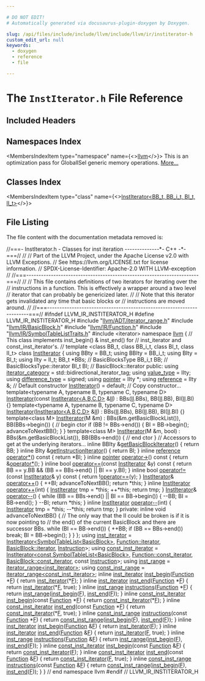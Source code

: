 ```yaml
---

# DO NOT EDIT!
# Automatically generated via docusaurus-plugin-doxygen by Doxygen.

slug: /api/files/include/include/llvm/include/llvm/ir/institerator-h
custom_edit_url: null
keywords:
  - doxygen
  - reference
  - file

---
```





# The `InstIterator.h` File Reference

<DoxygenPage pluginConfig={pluginConfig}>



## Included Headers

<IncludesList>
<IncludesListItem
  filePath="llvm/ADT/iterator_range.h"
  permalink="/docs/api/files/include/include/llvm/include/llvm/adt/iterator-range-h"
  isLocal="true" />
<IncludesListItem
  filePath="llvm/IR/BasicBlock.h"
  permalink="/docs/api/files/include/include/llvm/include/llvm/ir/basicblock-h"
  isLocal="true" />
<IncludesListItem
  filePath="llvm/IR/Function.h"
  permalink="/docs/api/files/include/include/llvm/include/llvm/ir/function-h"
  isLocal="true" />
<IncludesListItem
  filePath="llvm/IR/SymbolTableListTraits.h"
  permalink="/docs/api/files/include/include/llvm/include/llvm/ir/symboltablelisttraits-h"
  isLocal="true" />
<IncludesListItem
  filePath="iterator"
  permalink=""
  isLocal="false" />
</IncludesList>

## Namespaces Index

<MembersIndex>

<MembersIndexItem
  type="namespace"
  name={<><a href="/docs/api/namespaces/llvm">llvm</a></>}>
This is an optimization pass for GlobalISel generic memory operations. <a href="/docs/api/namespaces/llvm/#details">More...</a>
</MembersIndexItem>

</MembersIndex>

## Classes Index

<MembersIndex>

<MembersIndexItem
  type="class"
  name={<><a href="/docs/api/classes/llvm/institerator">InstIterator&lt;BB_t, BB_i_t, BI_t, II_t&gt;</a></>}>
</MembersIndexItem>

</MembersIndex>


## File Listing

The file content with the documentation metadata removed is:

<ProgramListing>

<Link id="l00001" /><CodeLine lineNumber="1"><Highlight kind="comment">//===- InstIterator.h - Classes for inst iteration --------------&#42;- C++ -&#42;-===//</Highlight><Highlight kind="normal"></Highlight></CodeLine>
<Link id="l00002" /><CodeLine lineNumber="2"><Highlight kind="normal"></Highlight><Highlight kind="comment">//</Highlight><Highlight kind="normal"></Highlight></CodeLine>
<Link id="l00003" /><CodeLine lineNumber="3"><Highlight kind="normal"></Highlight><Highlight kind="comment">// Part of the LLVM Project, under the Apache License v2.0 with LLVM Exceptions.</Highlight><Highlight kind="normal"></Highlight></CodeLine>
<Link id="l00004" /><CodeLine lineNumber="4"><Highlight kind="normal"></Highlight><Highlight kind="comment">// See https://llvm.org/LICENSE.txt for license information.</Highlight><Highlight kind="normal"></Highlight></CodeLine>
<Link id="l00005" /><CodeLine lineNumber="5"><Highlight kind="normal"></Highlight><Highlight kind="comment">// SPDX-License-Identifier: Apache-2.0 WITH LLVM-exception</Highlight><Highlight kind="normal"></Highlight></CodeLine>
<Link id="l00006" /><CodeLine lineNumber="6"><Highlight kind="normal"></Highlight><Highlight kind="comment">//</Highlight><Highlight kind="normal"></Highlight></CodeLine>
<Link id="l00007" /><CodeLine lineNumber="7"><Highlight kind="normal"></Highlight><Highlight kind="comment">//===----------------------------------------------------------------------===//</Highlight><Highlight kind="normal"></Highlight></CodeLine>
<Link id="l00008" /><CodeLine lineNumber="8"><Highlight kind="normal"></Highlight><Highlight kind="comment">//</Highlight><Highlight kind="normal"></Highlight></CodeLine>
<Link id="l00009" /><CodeLine lineNumber="9"><Highlight kind="normal"></Highlight><Highlight kind="comment">// This file contains definitions of two iterators for iterating over the</Highlight><Highlight kind="normal"></Highlight></CodeLine>
<Link id="l00010" /><CodeLine lineNumber="10"><Highlight kind="normal"></Highlight><Highlight kind="comment">// instructions in a function.  This is effectively a wrapper around a two level</Highlight><Highlight kind="normal"></Highlight></CodeLine>
<Link id="l00011" /><CodeLine lineNumber="11"><Highlight kind="normal"></Highlight><Highlight kind="comment">// iterator that can probably be genericized later.</Highlight><Highlight kind="normal"></Highlight></CodeLine>
<Link id="l00012" /><CodeLine lineNumber="12"><Highlight kind="normal"></Highlight><Highlight kind="comment">//</Highlight><Highlight kind="normal"></Highlight></CodeLine>
<Link id="l00013" /><CodeLine lineNumber="13"><Highlight kind="normal"></Highlight><Highlight kind="comment">// Note that this iterator gets invalidated any time that basic blocks or</Highlight><Highlight kind="normal"></Highlight></CodeLine>
<Link id="l00014" /><CodeLine lineNumber="14"><Highlight kind="normal"></Highlight><Highlight kind="comment">// instructions are moved around.</Highlight><Highlight kind="normal"></Highlight></CodeLine>
<Link id="l00015" /><CodeLine lineNumber="15"><Highlight kind="normal"></Highlight><Highlight kind="comment">//</Highlight><Highlight kind="normal"></Highlight></CodeLine>
<Link id="l00016" /><CodeLine lineNumber="16"><Highlight kind="normal"></Highlight><Highlight kind="comment">//===----------------------------------------------------------------------===//</Highlight><Highlight kind="normal"></Highlight></CodeLine>
<Link id="l00017" /><CodeLine lineNumber="17"><Highlight kind="normal"></Highlight></CodeLine>
<Link id="l00018" /><CodeLine lineNumber="18"><Highlight kind="normal"></Highlight><Highlight kind="preprocessor">#ifndef LLVM&#95;IR&#95;INSTITERATOR&#95;H</Highlight><Highlight kind="normal"></Highlight></CodeLine>
<Link id="l00019" /><CodeLine lineNumber="19"><Highlight kind="normal"></Highlight><Highlight kind="preprocessor">#define LLVM&#95;IR&#95;INSTITERATOR&#95;H</Highlight><Highlight kind="normal"></Highlight></CodeLine>
<Link id="l00020" /><CodeLine lineNumber="20"><Highlight kind="normal"></Highlight></CodeLine>
<Link id="l00021" /><CodeLine lineNumber="21"><Highlight kind="normal"></Highlight><Highlight kind="preprocessor">#include &quot;<a href="/docs/api/files/include/include/llvm/include/llvm/adt/iterator-range-h">llvm/ADT/iterator&#95;range.h</a>&quot;</Highlight><Highlight kind="normal"></Highlight></CodeLine>
<Link id="l00022" /><CodeLine lineNumber="22"><Highlight kind="normal"></Highlight><Highlight kind="preprocessor">#include &quot;<a href="/docs/api/files/include/include/llvm/include/llvm/ir/basicblock-h">llvm/IR/BasicBlock.h</a>&quot;</Highlight><Highlight kind="normal"></Highlight></CodeLine>
<Link id="l00023" /><CodeLine lineNumber="23"><Highlight kind="normal"></Highlight><Highlight kind="preprocessor">#include &quot;<a href="/docs/api/files/include/include/llvm/include/llvm/ir/function-h">llvm/IR/Function.h</a>&quot;</Highlight><Highlight kind="normal"></Highlight></CodeLine>
<Link id="l00024" /><CodeLine lineNumber="24"><Highlight kind="normal"></Highlight><Highlight kind="preprocessor">#include &quot;<a href="/docs/api/files/include/include/llvm/include/llvm/ir/symboltablelisttraits-h">llvm/IR/SymbolTableListTraits.h</a>&quot;</Highlight><Highlight kind="normal"></Highlight></CodeLine>
<Link id="l00025" /><CodeLine lineNumber="25"><Highlight kind="normal"></Highlight><Highlight kind="preprocessor">#include &lt;iterator&gt;</Highlight><Highlight kind="normal"></Highlight></CodeLine>
<Link id="l00026" /><CodeLine lineNumber="26"><Highlight kind="normal"></Highlight></CodeLine>
<Link id="l00027" /><CodeLine lineNumber="27"><Highlight kind="normal"></Highlight><Highlight kind="keyword">namespace </Highlight><Highlight kind="normal"><a href="/docs/api/namespaces/llvm">llvm</a> &#123;</Highlight></CodeLine>
<Link id="l00028" /><CodeLine lineNumber="28"><Highlight kind="normal"></Highlight></CodeLine>
<Link id="l00029" /><CodeLine lineNumber="29"><Highlight kind="normal"></Highlight><Highlight kind="comment">// This class implements inst&#95;begin() &amp; inst&#95;end() for</Highlight><Highlight kind="normal"></Highlight></CodeLine>
<Link id="l00030" /><CodeLine lineNumber="30"><Highlight kind="normal"></Highlight><Highlight kind="comment">// inst&#95;iterator and const&#95;inst&#95;iterator&#39;s.</Highlight><Highlight kind="normal"></Highlight></CodeLine>
<Link id="l00031" /><CodeLine lineNumber="31"><Highlight kind="normal"></Highlight><Highlight kind="comment">//</Highlight><Highlight kind="normal"></Highlight></CodeLine>
<Link id="l00032" /><CodeLine lineNumber="32" lineLink="/docs/api/classes/llvm/institerator"><Highlight kind="normal"></Highlight><Highlight kind="keyword">template</Highlight><Highlight kind="normal"> &lt;</Highlight><Highlight kind="keyword">class</Highlight><Highlight kind="normal"> BB&#95;t, </Highlight><Highlight kind="keyword">class</Highlight><Highlight kind="normal"> BB&#95;i&#95;t, </Highlight><Highlight kind="keyword">class</Highlight><Highlight kind="normal"> BI&#95;t, </Highlight><Highlight kind="keyword">class</Highlight><Highlight kind="normal"> II&#95;t&gt; </Highlight><Highlight kind="keyword">class </Highlight><Highlight kind="normal"><a href="/docs/api/classes/llvm/institerator/#aed2af28a8c6ca413094f5ae77f9434ec">InstIterator</a> &#123;</Highlight></CodeLine>
<Link id="l00033" /><CodeLine lineNumber="33"><Highlight kind="normal">  </Highlight><Highlight kind="keyword">using </Highlight><Highlight kind="normal">BBty = BB&#95;t;</Highlight></CodeLine>
<Link id="l00034" /><CodeLine lineNumber="34"><Highlight kind="normal">  </Highlight><Highlight kind="keyword">using </Highlight><Highlight kind="normal">BBIty = BB&#95;i&#95;t;</Highlight></CodeLine>
<Link id="l00035" /><CodeLine lineNumber="35"><Highlight kind="normal">  </Highlight><Highlight kind="keyword">using </Highlight><Highlight kind="normal">BIty = BI&#95;t;</Highlight></CodeLine>
<Link id="l00036" /><CodeLine lineNumber="36"><Highlight kind="normal">  </Highlight><Highlight kind="keyword">using </Highlight><Highlight kind="normal">IIty = II&#95;t;</Highlight></CodeLine>
<Link id="l00037" /><CodeLine lineNumber="37"><Highlight kind="normal">  BB&#95;t &#42;BBs; </Highlight><Highlight kind="comment">// BasicBlocksType</Highlight><Highlight kind="normal"></Highlight></CodeLine>
<Link id="l00038" /><CodeLine lineNumber="38"><Highlight kind="normal">  BB&#95;i&#95;t BB; </Highlight><Highlight kind="comment">// BasicBlocksType::iterator</Highlight><Highlight kind="normal"></Highlight></CodeLine>
<Link id="l00039" /><CodeLine lineNumber="39"><Highlight kind="normal">  BI&#95;t BI;   </Highlight><Highlight kind="comment">// BasicBlock::iterator</Highlight><Highlight kind="normal"></Highlight></CodeLine>
<Link id="l00040" /><CodeLine lineNumber="40"><Highlight kind="normal"></Highlight></CodeLine>
<Link id="l00041" /><CodeLine lineNumber="41"><Highlight kind="normal"></Highlight><Highlight kind="keyword">public</Highlight><Highlight kind="normal">:</Highlight></CodeLine>
<Link id="l00042" /><CodeLine lineNumber="42" lineLink="/docs/api/classes/llvm/institerator/#a873e56e4b84c9519b3c34066315f5f09"><Highlight kind="normal">  </Highlight><Highlight kind="keyword">using </Highlight><Highlight kind="normal"><a href="/docs/api/classes/llvm/institerator/#a873e56e4b84c9519b3c34066315f5f09">iterator&#95;category</a> = std::bidirectional&#95;iterator&#95;tag;</Highlight></CodeLine>
<Link id="l00043" /><CodeLine lineNumber="43" lineLink="/docs/api/classes/llvm/institerator/#a9b1d0ccf05e94008cc30965f58a890df"><Highlight kind="normal">  </Highlight><Highlight kind="keyword">using </Highlight><Highlight kind="normal"><a href="/docs/api/classes/llvm/institerator/#a9b1d0ccf05e94008cc30965f58a890df">value&#95;type</a> = IIty;</Highlight></CodeLine>
<Link id="l00044" /><CodeLine lineNumber="44" lineLink="/docs/api/classes/llvm/institerator/#a810829f348523b46a4101bb325f7e0ef"><Highlight kind="normal">  </Highlight><Highlight kind="keyword">using </Highlight><Highlight kind="normal"><a href="/docs/api/classes/llvm/institerator/#a810829f348523b46a4101bb325f7e0ef">difference&#95;type</a> = signed;</Highlight></CodeLine>
<Link id="l00045" /><CodeLine lineNumber="45" lineLink="/docs/api/classes/llvm/institerator/#ac1aaea34f17aa5797b26e92835037dd0"><Highlight kind="normal">  </Highlight><Highlight kind="keyword">using </Highlight><Highlight kind="normal"><a href="/docs/api/classes/llvm/institerator/#ac1aaea34f17aa5797b26e92835037dd0">pointer</a> = IIty &#42;;</Highlight></CodeLine>
<Link id="l00046" /><CodeLine lineNumber="46" lineLink="/docs/api/classes/llvm/institerator/#a83407827f4c3097c7fc27efcab353cc7"><Highlight kind="normal">  </Highlight><Highlight kind="keyword">using </Highlight><Highlight kind="normal"><a href="/docs/api/classes/llvm/institerator/#a83407827f4c3097c7fc27efcab353cc7">reference</a> = IIty &amp;;</Highlight></CodeLine>
<Link id="l00047" /><CodeLine lineNumber="47"><Highlight kind="normal"></Highlight></CodeLine>
<Link id="l00048" /><CodeLine lineNumber="48"><Highlight kind="normal">  </Highlight><Highlight kind="comment">// Default constructor</Highlight><Highlight kind="normal"></Highlight></CodeLine>
<Link id="l00049" /><CodeLine lineNumber="49" lineLink="/docs/api/classes/llvm/institerator/#aed2af28a8c6ca413094f5ae77f9434ec"><Highlight kind="normal">  <a href="/docs/api/classes/llvm/institerator/#aed2af28a8c6ca413094f5ae77f9434ec">InstIterator</a>() = </Highlight><Highlight kind="keywordflow">default</Highlight><Highlight kind="normal">;</Highlight></CodeLine>
<Link id="l00050" /><CodeLine lineNumber="50"><Highlight kind="normal"></Highlight></CodeLine>
<Link id="l00051" /><CodeLine lineNumber="51"><Highlight kind="normal">  </Highlight><Highlight kind="comment">// Copy constructor...</Highlight><Highlight kind="normal"></Highlight></CodeLine>
<Link id="l00052" /><CodeLine lineNumber="52"><Highlight kind="normal">  </Highlight><Highlight kind="keyword">template</Highlight><Highlight kind="normal">&lt;</Highlight><Highlight kind="keyword">typename</Highlight><Highlight kind="normal"> A, </Highlight><Highlight kind="keyword">typename</Highlight><Highlight kind="normal"> B, </Highlight><Highlight kind="keyword">typename</Highlight><Highlight kind="normal"> C, </Highlight><Highlight kind="keyword">typename</Highlight><Highlight kind="normal"> D&gt;</Highlight></CodeLine>
<Link id="l00053" /><CodeLine lineNumber="53" lineLink="/docs/api/classes/llvm/institerator/#a2363a3d84960f305bf78d88203be80ad"><Highlight kind="normal">  <a href="/docs/api/classes/llvm/institerator/#a2363a3d84960f305bf78d88203be80ad">InstIterator</a>(</Highlight><Highlight kind="keyword">const</Highlight><Highlight kind="normal"> <a href="/docs/api/classes/llvm/institerator/#aed2af28a8c6ca413094f5ae77f9434ec">InstIterator&lt;A,B,C,D&gt;</a> &amp;<a href="/docs/api/files/lib/lib/target/lib/target/nvptx/nvvmintrrange-cpp/#ac5804672fc0850438d63caec770647f8">II</a>)</Highlight></CodeLine>
<Link id="l00054" /><CodeLine lineNumber="54"><Highlight kind="normal">    : BBs(<a href="/docs/api/files/lib/lib/target/lib/target/nvptx/nvvmintrrange-cpp/#ac5804672fc0850438d63caec770647f8">II</a>.BBs), BB(<a href="/docs/api/files/lib/lib/target/lib/target/nvptx/nvvmintrrange-cpp/#ac5804672fc0850438d63caec770647f8">II</a>.BB), BI(<a href="/docs/api/files/lib/lib/target/lib/target/nvptx/nvvmintrrange-cpp/#ac5804672fc0850438d63caec770647f8">II</a>.BI) &#123;&#125;</Highlight></CodeLine>
<Link id="l00055" /><CodeLine lineNumber="55"><Highlight kind="normal"></Highlight></CodeLine>
<Link id="l00056" /><CodeLine lineNumber="56"><Highlight kind="normal">  </Highlight><Highlight kind="keyword">template</Highlight><Highlight kind="normal">&lt;</Highlight><Highlight kind="keyword">typename</Highlight><Highlight kind="normal"> A, </Highlight><Highlight kind="keyword">typename</Highlight><Highlight kind="normal"> B, </Highlight><Highlight kind="keyword">typename</Highlight><Highlight kind="normal"> C, </Highlight><Highlight kind="keyword">typename</Highlight><Highlight kind="normal"> D&gt;</Highlight></CodeLine>
<Link id="l00057" /><CodeLine lineNumber="57" lineLink="/docs/api/classes/llvm/institerator/#aabec9bcdbf28fd58fb449bf79184b383"><Highlight kind="normal">  <a href="/docs/api/classes/llvm/institerator/#aabec9bcdbf28fd58fb449bf79184b383">InstIterator</a>(<a href="/docs/api/classes/llvm/institerator/#aed2af28a8c6ca413094f5ae77f9434ec">InstIterator&lt;A,B,C,D&gt;</a> &amp;<a href="/docs/api/files/lib/lib/target/lib/target/nvptx/nvvmintrrange-cpp/#ac5804672fc0850438d63caec770647f8">II</a>)</Highlight></CodeLine>
<Link id="l00058" /><CodeLine lineNumber="58"><Highlight kind="normal">    : BBs(<a href="/docs/api/files/lib/lib/target/lib/target/nvptx/nvvmintrrange-cpp/#ac5804672fc0850438d63caec770647f8">II</a>.BBs), BB(<a href="/docs/api/files/lib/lib/target/lib/target/nvptx/nvvmintrrange-cpp/#ac5804672fc0850438d63caec770647f8">II</a>.BB), BI(<a href="/docs/api/files/lib/lib/target/lib/target/nvptx/nvvmintrrange-cpp/#ac5804672fc0850438d63caec770647f8">II</a>.BI) &#123;&#125;</Highlight></CodeLine>
<Link id="l00059" /><CodeLine lineNumber="59"><Highlight kind="normal"></Highlight></CodeLine>
<Link id="l00060" /><CodeLine lineNumber="60" lineLink="/docs/api/classes/llvm/institerator/#a66afa3d2430036bbddd90922073e2e0b"><Highlight kind="normal">  </Highlight><Highlight kind="keyword">template</Highlight><Highlight kind="normal">&lt;</Highlight><Highlight kind="keyword">class</Highlight><Highlight kind="normal"> M&gt; <a href="/docs/api/classes/llvm/institerator/#a66afa3d2430036bbddd90922073e2e0b">InstIterator</a>(M &amp;m)</Highlight></CodeLine>
<Link id="l00061" /><CodeLine lineNumber="61"><Highlight kind="normal">    : BBs(&amp;m.getBasicBlockList()), BB(BBs-&gt;begin()) &#123;    </Highlight><Highlight kind="comment">// begin ctor</Highlight><Highlight kind="normal"></Highlight></CodeLine>
<Link id="l00062" /><CodeLine lineNumber="62"><Highlight kind="normal">    </Highlight><Highlight kind="keywordflow">if</Highlight><Highlight kind="normal"> (BB != BBs-&gt;end()) &#123;</Highlight></CodeLine>
<Link id="l00063" /><CodeLine lineNumber="63"><Highlight kind="normal">      BI = BB-&gt;begin();</Highlight></CodeLine>
<Link id="l00064" /><CodeLine lineNumber="64"><Highlight kind="normal">      advanceToNextBB();</Highlight></CodeLine>
<Link id="l00065" /><CodeLine lineNumber="65"><Highlight kind="normal">    &#125;</Highlight></CodeLine>
<Link id="l00066" /><CodeLine lineNumber="66"><Highlight kind="normal">  &#125;</Highlight></CodeLine>
<Link id="l00067" /><CodeLine lineNumber="67"><Highlight kind="normal"></Highlight></CodeLine>
<Link id="l00068" /><CodeLine lineNumber="68" lineLink="/docs/api/classes/llvm/institerator/#a58e905fd94a85bf9e45be043d48a83ac"><Highlight kind="normal">  </Highlight><Highlight kind="keyword">template</Highlight><Highlight kind="normal">&lt;</Highlight><Highlight kind="keyword">class</Highlight><Highlight kind="normal"> M&gt; <a href="/docs/api/classes/llvm/institerator/#a58e905fd94a85bf9e45be043d48a83ac">InstIterator</a>(M &amp;m, </Highlight><Highlight kind="keywordtype">bool</Highlight><Highlight kind="normal">)</Highlight></CodeLine>
<Link id="l00069" /><CodeLine lineNumber="69"><Highlight kind="normal">    : BBs(&amp;m.getBasicBlockList()), BB(BBs-&gt;end()) &#123;    </Highlight><Highlight kind="comment">// end ctor</Highlight><Highlight kind="normal"></Highlight></CodeLine>
<Link id="l00070" /><CodeLine lineNumber="70"><Highlight kind="normal">  &#125;</Highlight></CodeLine>
<Link id="l00071" /><CodeLine lineNumber="71"><Highlight kind="normal"></Highlight></CodeLine>
<Link id="l00072" /><CodeLine lineNumber="72"><Highlight kind="normal">  </Highlight><Highlight kind="comment">// Accessors to get at the underlying iterators...</Highlight><Highlight kind="normal"></Highlight></CodeLine>
<Link id="l00073" /><CodeLine lineNumber="73" lineLink="/docs/api/classes/llvm/institerator/#ab2213eb5902f7e6bafd336ff5653b83c"><Highlight kind="normal">  </Highlight><Highlight kind="keyword">inline</Highlight><Highlight kind="normal"> BBIty &amp;<a href="/docs/api/classes/llvm/institerator/#ab2213eb5902f7e6bafd336ff5653b83c">getBasicBlockIterator</a>()  &#123; </Highlight><Highlight kind="keywordflow">return</Highlight><Highlight kind="normal"> BB; &#125;</Highlight></CodeLine>
<Link id="l00074" /><CodeLine lineNumber="74" lineLink="/docs/api/classes/llvm/institerator/#ab179fcfbe78d52fc1c3f7d78ef796cbb"><Highlight kind="normal">  </Highlight><Highlight kind="keyword">inline</Highlight><Highlight kind="normal"> BIty  &amp;<a href="/docs/api/classes/llvm/institerator/#ab179fcfbe78d52fc1c3f7d78ef796cbb">getInstructionIterator</a>() &#123; </Highlight><Highlight kind="keywordflow">return</Highlight><Highlight kind="normal"> BI; &#125;</Highlight></CodeLine>
<Link id="l00075" /><CodeLine lineNumber="75"><Highlight kind="normal"></Highlight></CodeLine>
<Link id="l00076" /><CodeLine lineNumber="76" lineLink="/docs/api/classes/llvm/institerator/#a0e6fc63f5ad5ba50cd9c949567863b63"><Highlight kind="normal">  </Highlight><Highlight kind="keyword">inline</Highlight><Highlight kind="normal"> <a href="/docs/api/classes/llvm/institerator/#a83407827f4c3097c7fc27efcab353cc7">reference</a> <a href="/docs/api/classes/llvm/institerator/#a0e6fc63f5ad5ba50cd9c949567863b63">operator&#42;</a>()</Highlight><Highlight kind="keyword">  const </Highlight><Highlight kind="normal">&#123; </Highlight><Highlight kind="keywordflow">return</Highlight><Highlight kind="normal"> &#42;BI; &#125;</Highlight></CodeLine>
<Link id="l00077" /><CodeLine lineNumber="77" lineLink="/docs/api/classes/llvm/institerator/#ad87e54c778b01663bdc2e6464c64b223"><Highlight kind="normal">  </Highlight><Highlight kind="keyword">inline</Highlight><Highlight kind="normal"> <a href="/docs/api/classes/llvm/institerator/#ac1aaea34f17aa5797b26e92835037dd0">pointer</a> <a href="/docs/api/classes/llvm/institerator/#ad87e54c778b01663bdc2e6464c64b223">operator-&gt;</a>()</Highlight><Highlight kind="keyword"> const </Highlight><Highlight kind="normal">&#123; </Highlight><Highlight kind="keywordflow">return</Highlight><Highlight kind="normal"> &amp;<a href="/docs/api/classes/llvm/institerator/#a0e6fc63f5ad5ba50cd9c949567863b63">operator&#42;</a>(); &#125;</Highlight></CodeLine>
<Link id="l00078" /><CodeLine lineNumber="78"><Highlight kind="normal"></Highlight></CodeLine>
<Link id="l00079" /><CodeLine lineNumber="79" lineLink="/docs/api/classes/llvm/institerator/#a5b734d11d315604a56be52581ce9d740"><Highlight kind="normal">  </Highlight><Highlight kind="keyword">inline</Highlight><Highlight kind="normal"> </Highlight><Highlight kind="keywordtype">bool</Highlight><Highlight kind="normal"> <a href="/docs/api/classes/llvm/institerator/#a5b734d11d315604a56be52581ce9d740">operator==</a>(</Highlight><Highlight kind="keyword">const</Highlight><Highlight kind="normal"> <a href="/docs/api/classes/llvm/institerator/#aed2af28a8c6ca413094f5ae77f9434ec">InstIterator</a> &amp;y)</Highlight><Highlight kind="keyword"> const </Highlight><Highlight kind="normal">&#123;</Highlight></CodeLine>
<Link id="l00080" /><CodeLine lineNumber="80"><Highlight kind="normal">    </Highlight><Highlight kind="keywordflow">return</Highlight><Highlight kind="normal"> BB == y.BB &amp;&amp; (BB == BBs-&gt;end() || BI == y.BI);</Highlight></CodeLine>
<Link id="l00081" /><CodeLine lineNumber="81"><Highlight kind="normal">  &#125;</Highlight></CodeLine>
<Link id="l00082" /><CodeLine lineNumber="82" lineLink="/docs/api/classes/llvm/institerator/#a57dc9dc91643936b2bd4130a7a8a9eb6"><Highlight kind="normal">  </Highlight><Highlight kind="keyword">inline</Highlight><Highlight kind="normal"> </Highlight><Highlight kind="keywordtype">bool</Highlight><Highlight kind="normal"> <a href="/docs/api/classes/llvm/institerator/#a57dc9dc91643936b2bd4130a7a8a9eb6">operator!=</a>(</Highlight><Highlight kind="keyword">const</Highlight><Highlight kind="normal"> <a href="/docs/api/classes/llvm/institerator/#aed2af28a8c6ca413094f5ae77f9434ec">InstIterator</a>&amp; y)</Highlight><Highlight kind="keyword"> const </Highlight><Highlight kind="normal">&#123;</Highlight></CodeLine>
<Link id="l00083" /><CodeLine lineNumber="83"><Highlight kind="normal">    </Highlight><Highlight kind="keywordflow">return</Highlight><Highlight kind="normal"> !<a href="/docs/api/classes/llvm/institerator/#a5b734d11d315604a56be52581ce9d740">operator==</a>(y);</Highlight></CodeLine>
<Link id="l00084" /><CodeLine lineNumber="84"><Highlight kind="normal">  &#125;</Highlight></CodeLine>
<Link id="l00085" /><CodeLine lineNumber="85"><Highlight kind="normal"></Highlight></CodeLine>
<Link id="l00086" /><CodeLine lineNumber="86" lineLink="/docs/api/classes/llvm/institerator/#a0e3cae9d86a510960c5cb2c08be77878"><Highlight kind="normal">  <a href="/docs/api/classes/llvm/institerator/#aed2af28a8c6ca413094f5ae77f9434ec">InstIterator</a>&amp; <a href="/docs/api/classes/llvm/institerator/#a0e3cae9d86a510960c5cb2c08be77878">operator++</a>() &#123;</Highlight></CodeLine>
<Link id="l00087" /><CodeLine lineNumber="87"><Highlight kind="normal">    ++BI;</Highlight></CodeLine>
<Link id="l00088" /><CodeLine lineNumber="88"><Highlight kind="normal">    advanceToNextBB();</Highlight></CodeLine>
<Link id="l00089" /><CodeLine lineNumber="89"><Highlight kind="normal">    </Highlight><Highlight kind="keywordflow">return</Highlight><Highlight kind="normal"> &#42;</Highlight><Highlight kind="keyword">this</Highlight><Highlight kind="normal">;</Highlight></CodeLine>
<Link id="l00090" /><CodeLine lineNumber="90"><Highlight kind="normal">  &#125;</Highlight></CodeLine>
<Link id="l00091" /><CodeLine lineNumber="91" lineLink="/docs/api/classes/llvm/institerator/#a7ff0147509ab53060011359587a6e6c0"><Highlight kind="normal">  </Highlight><Highlight kind="keyword">inline</Highlight><Highlight kind="normal"> <a href="/docs/api/classes/llvm/institerator/#aed2af28a8c6ca413094f5ae77f9434ec">InstIterator</a> <a href="/docs/api/classes/llvm/institerator/#a7ff0147509ab53060011359587a6e6c0">operator++</a>(</Highlight><Highlight kind="keywordtype">int</Highlight><Highlight kind="normal">) &#123;</Highlight></CodeLine>
<Link id="l00092" /><CodeLine lineNumber="92"><Highlight kind="normal">    <a href="/docs/api/classes/llvm/institerator/#aed2af28a8c6ca413094f5ae77f9434ec">InstIterator</a> tmp = &#42;</Highlight><Highlight kind="keyword">this</Highlight><Highlight kind="normal">; ++&#42;</Highlight><Highlight kind="keyword">this</Highlight><Highlight kind="normal">; </Highlight><Highlight kind="keywordflow">return</Highlight><Highlight kind="normal"> tmp;</Highlight></CodeLine>
<Link id="l00093" /><CodeLine lineNumber="93"><Highlight kind="normal">  &#125;</Highlight></CodeLine>
<Link id="l00094" /><CodeLine lineNumber="94"><Highlight kind="normal"></Highlight></CodeLine>
<Link id="l00095" /><CodeLine lineNumber="95" lineLink="/docs/api/classes/llvm/institerator/#a20ee59cebfff015f7cdc0d7e4ea35c6d"><Highlight kind="normal">  <a href="/docs/api/classes/llvm/institerator/#aed2af28a8c6ca413094f5ae77f9434ec">InstIterator</a>&amp; <a href="/docs/api/classes/llvm/institerator/#a20ee59cebfff015f7cdc0d7e4ea35c6d">operator--</a>() &#123;</Highlight></CodeLine>
<Link id="l00096" /><CodeLine lineNumber="96"><Highlight kind="normal">    </Highlight><Highlight kind="keywordflow">while</Highlight><Highlight kind="normal"> (BB == BBs-&gt;end() || BI == BB-&gt;begin()) &#123;</Highlight></CodeLine>
<Link id="l00097" /><CodeLine lineNumber="97"><Highlight kind="normal">      --BB;</Highlight></CodeLine>
<Link id="l00098" /><CodeLine lineNumber="98"><Highlight kind="normal">      BI = BB-&gt;end();</Highlight></CodeLine>
<Link id="l00099" /><CodeLine lineNumber="99"><Highlight kind="normal">    &#125;</Highlight></CodeLine>
<Link id="l00100" /><CodeLine lineNumber="100"><Highlight kind="normal">    --BI;</Highlight></CodeLine>
<Link id="l00101" /><CodeLine lineNumber="101"><Highlight kind="normal">    </Highlight><Highlight kind="keywordflow">return</Highlight><Highlight kind="normal"> &#42;</Highlight><Highlight kind="keyword">this</Highlight><Highlight kind="normal">;</Highlight></CodeLine>
<Link id="l00102" /><CodeLine lineNumber="102"><Highlight kind="normal">  &#125;</Highlight></CodeLine>
<Link id="l00103" /><CodeLine lineNumber="103" lineLink="/docs/api/classes/llvm/institerator/#aaeaabe21ed287afb6b93bf6fe46e3c01"><Highlight kind="normal">  </Highlight><Highlight kind="keyword">inline</Highlight><Highlight kind="normal"> <a href="/docs/api/classes/llvm/institerator/#aed2af28a8c6ca413094f5ae77f9434ec">InstIterator</a> <a href="/docs/api/classes/llvm/institerator/#aaeaabe21ed287afb6b93bf6fe46e3c01">operator--</a>(</Highlight><Highlight kind="keywordtype">int</Highlight><Highlight kind="normal">) &#123;</Highlight></CodeLine>
<Link id="l00104" /><CodeLine lineNumber="104"><Highlight kind="normal">    <a href="/docs/api/classes/llvm/institerator/#aed2af28a8c6ca413094f5ae77f9434ec">InstIterator</a> tmp = &#42;</Highlight><Highlight kind="keyword">this</Highlight><Highlight kind="normal">; --&#42;</Highlight><Highlight kind="keyword">this</Highlight><Highlight kind="normal">; </Highlight><Highlight kind="keywordflow">return</Highlight><Highlight kind="normal"> tmp;</Highlight></CodeLine>
<Link id="l00105" /><CodeLine lineNumber="105"><Highlight kind="normal">  &#125;</Highlight></CodeLine>
<Link id="l00106" /><CodeLine lineNumber="106"><Highlight kind="normal"></Highlight></CodeLine>
<Link id="l00107" /><CodeLine lineNumber="107"><Highlight kind="normal"></Highlight><Highlight kind="keyword">private</Highlight><Highlight kind="normal">:</Highlight></CodeLine>
<Link id="l00108" /><CodeLine lineNumber="108"><Highlight kind="normal">  </Highlight><Highlight kind="keyword">inline</Highlight><Highlight kind="normal"> </Highlight><Highlight kind="keywordtype">void</Highlight><Highlight kind="normal"> advanceToNextBB() &#123;</Highlight></CodeLine>
<Link id="l00109" /><CodeLine lineNumber="109"><Highlight kind="normal">    </Highlight><Highlight kind="comment">// The only way that the II could be broken is if it is now pointing to</Highlight><Highlight kind="normal"></Highlight></CodeLine>
<Link id="l00110" /><CodeLine lineNumber="110"><Highlight kind="normal">    </Highlight><Highlight kind="comment">// the end() of the current BasicBlock and there are successor BBs.</Highlight><Highlight kind="normal"></Highlight></CodeLine>
<Link id="l00111" /><CodeLine lineNumber="111"><Highlight kind="normal">    </Highlight><Highlight kind="keywordflow">while</Highlight><Highlight kind="normal"> (BI == BB-&gt;end()) &#123;</Highlight></CodeLine>
<Link id="l00112" /><CodeLine lineNumber="112"><Highlight kind="normal">      ++BB;</Highlight></CodeLine>
<Link id="l00113" /><CodeLine lineNumber="113"><Highlight kind="normal">      </Highlight><Highlight kind="keywordflow">if</Highlight><Highlight kind="normal"> (BB == BBs-&gt;end()) </Highlight><Highlight kind="keywordflow">break</Highlight><Highlight kind="normal">;</Highlight></CodeLine>
<Link id="l00114" /><CodeLine lineNumber="114"><Highlight kind="normal">      BI = BB-&gt;begin();</Highlight></CodeLine>
<Link id="l00115" /><CodeLine lineNumber="115"><Highlight kind="normal">    &#125;</Highlight></CodeLine>
<Link id="l00116" /><CodeLine lineNumber="116"><Highlight kind="normal">  &#125;</Highlight></CodeLine>
<Link id="l00117" /><CodeLine lineNumber="117"><Highlight kind="normal">&#125;;</Highlight></CodeLine>
<Link id="l00118" /><CodeLine lineNumber="118"><Highlight kind="normal"></Highlight></CodeLine>
<Link id="l00119" /><CodeLine lineNumber="119" lineLink="/docs/api/namespaces/llvm/#a0c27cc387928f22d241825cf0fb67ade"><Highlight kind="normal"></Highlight><Highlight kind="keyword">using </Highlight><Highlight kind="normal"><a href="/docs/api/namespaces/llvm/#a0c27cc387928f22d241825cf0fb67ade">inst&#95;iterator</a> =</Highlight></CodeLine>
<Link id="l00120" /><CodeLine lineNumber="120"><Highlight kind="normal">    <a href="/docs/api/classes/llvm/institerator">InstIterator&lt;SymbolTableList&lt;BasicBlock&gt;</a>, <a href="/docs/api/classes/llvm/function/#a19595c245bd2e3eefa93ce22db5ad15f">Function::iterator</a>,</Highlight></CodeLine>
<Link id="l00121" /><CodeLine lineNumber="121"><Highlight kind="normal">                 <a href="/docs/api/classes/llvm/basicblock/#a98c0a84a5dfa8bce341c829709f171e5">BasicBlock::iterator</a>, <a href="/docs/api/classes/llvm/instruction">Instruction</a>&gt;;</Highlight></CodeLine>
<Link id="l00122" /><CodeLine lineNumber="122" lineLink="/docs/api/namespaces/llvm/#a87e22793378937071887aba4cafc921c"><Highlight kind="normal"></Highlight><Highlight kind="keyword">using </Highlight><Highlight kind="normal"><a href="/docs/api/namespaces/llvm/#a87e22793378937071887aba4cafc921c">const&#95;inst&#95;iterator</a> =</Highlight></CodeLine>
<Link id="l00123" /><CodeLine lineNumber="123"><Highlight kind="normal">    <a href="/docs/api/classes/llvm/institerator">InstIterator&lt;const SymbolTableList&lt;BasicBlock&gt;</a>,</Highlight></CodeLine>
<Link id="l00124" /><CodeLine lineNumber="124"><Highlight kind="normal">                 <a href="/docs/api/classes/llvm/function/#a7e04cb9e3897c6b3b5ae22349695fa69">Function::const&#95;iterator</a>, <a href="/docs/api/classes/llvm/basicblock/#a42a7d51fdde6913db72d098356c2c019">BasicBlock::const&#95;iterator</a>,</Highlight></CodeLine>
<Link id="l00125" /><CodeLine lineNumber="125"><Highlight kind="normal">                 </Highlight><Highlight kind="keyword">const</Highlight><Highlight kind="normal"> <a href="/docs/api/classes/llvm/instruction">Instruction</a>&gt;;</Highlight></CodeLine>
<Link id="l00126" /><CodeLine lineNumber="126" lineLink="/docs/api/namespaces/llvm/#a969cc817a9cb4bb54840374af41bf092"><Highlight kind="normal"></Highlight><Highlight kind="keyword">using </Highlight><Highlight kind="normal"><a href="/docs/api/namespaces/llvm/#a969cc817a9cb4bb54840374af41bf092">inst&#95;range</a> = <a href="/docs/api/classes/llvm/iterator-range">iterator&#95;range&lt;inst&#95;iterator&gt;</a>;</Highlight></CodeLine>
<Link id="l00127" /><CodeLine lineNumber="127" lineLink="/docs/api/namespaces/llvm/#a6cb7d29eaea0be469746aab1e03f3a33"><Highlight kind="normal"></Highlight><Highlight kind="keyword">using </Highlight><Highlight kind="normal"><a href="/docs/api/namespaces/llvm/#a6cb7d29eaea0be469746aab1e03f3a33">const&#95;inst&#95;range</a> = <a href="/docs/api/classes/llvm/iterator-range">iterator&#95;range&lt;const&#95;inst&#95;iterator&gt;</a>;</Highlight></CodeLine>
<Link id="l00128" /><CodeLine lineNumber="128"><Highlight kind="normal"></Highlight></CodeLine>
<Link id="l00129" /><CodeLine lineNumber="129" lineLink="/docs/api/namespaces/llvm/#a49a219f3fe3d7a6cc07c49a1ea766d6d"><Highlight kind="normal"></Highlight><Highlight kind="keyword">inline</Highlight><Highlight kind="normal"> <a href="/docs/api/namespaces/llvm/#a0c27cc387928f22d241825cf0fb67ade">inst&#95;iterator</a> <a href="/docs/api/namespaces/llvm/#a49a219f3fe3d7a6cc07c49a1ea766d6d">inst&#95;begin</a>(<a href="/docs/api/classes/llvm/function">Function</a> &#42;<a href="/docs/api/files/lib/lib/support/md5-cpp/#a96d73bbd7af15cb1fc38c3f4a3bd82e9">F</a>) &#123; </Highlight><Highlight kind="keywordflow">return</Highlight><Highlight kind="normal"> <a href="/docs/api/namespaces/llvm/#a0c27cc387928f22d241825cf0fb67ade">inst&#95;iterator</a>(&#42;<a href="/docs/api/files/lib/lib/support/md5-cpp/#a96d73bbd7af15cb1fc38c3f4a3bd82e9">F</a>); &#125;</Highlight></CodeLine>
<Link id="l00130" /><CodeLine lineNumber="130" lineLink="/docs/api/namespaces/llvm/#a945cded5463e0ccd3cf5a6ac80542a94"><Highlight kind="normal"></Highlight><Highlight kind="keyword">inline</Highlight><Highlight kind="normal"> <a href="/docs/api/namespaces/llvm/#a0c27cc387928f22d241825cf0fb67ade">inst&#95;iterator</a> <a href="/docs/api/namespaces/llvm/#a945cded5463e0ccd3cf5a6ac80542a94">inst&#95;end</a>(<a href="/docs/api/classes/llvm/function">Function</a> &#42;<a href="/docs/api/files/lib/lib/support/md5-cpp/#a96d73bbd7af15cb1fc38c3f4a3bd82e9">F</a>)   &#123; </Highlight><Highlight kind="keywordflow">return</Highlight><Highlight kind="normal"> <a href="/docs/api/namespaces/llvm/#a0c27cc387928f22d241825cf0fb67ade">inst&#95;iterator</a>(&#42;<a href="/docs/api/files/lib/lib/support/md5-cpp/#a96d73bbd7af15cb1fc38c3f4a3bd82e9">F</a>, </Highlight><Highlight kind="keyword">true</Highlight><Highlight kind="normal">); &#125;</Highlight></CodeLine>
<Link id="l00131" /><CodeLine lineNumber="131" lineLink="/docs/api/namespaces/llvm/#a7e3e687ddfdcbacd404bcf17b917dd88"><Highlight kind="normal"></Highlight><Highlight kind="keyword">inline</Highlight><Highlight kind="normal"> <a href="/docs/api/namespaces/llvm/#a969cc817a9cb4bb54840374af41bf092">inst&#95;range</a> <a href="/docs/api/files/lib/lib/codegen/atomicexpandpass-cpp/#a1bcc06b1cb86bd0ea08f33323190bdaa">instructions</a>(<a href="/docs/api/classes/llvm/function">Function</a> &#42;<a href="/docs/api/files/lib/lib/support/md5-cpp/#a96d73bbd7af15cb1fc38c3f4a3bd82e9">F</a>) &#123;</Highlight></CodeLine>
<Link id="l00132" /><CodeLine lineNumber="132"><Highlight kind="normal">  </Highlight><Highlight kind="keywordflow">return</Highlight><Highlight kind="normal"> <a href="/docs/api/namespaces/llvm/#a969cc817a9cb4bb54840374af41bf092">inst&#95;range</a>(<a href="/docs/api/namespaces/llvm/#a49a219f3fe3d7a6cc07c49a1ea766d6d">inst&#95;begin</a>(<a href="/docs/api/files/lib/lib/support/md5-cpp/#a96d73bbd7af15cb1fc38c3f4a3bd82e9">F</a>), <a href="/docs/api/namespaces/llvm/#a945cded5463e0ccd3cf5a6ac80542a94">inst&#95;end</a>(<a href="/docs/api/files/lib/lib/support/md5-cpp/#a96d73bbd7af15cb1fc38c3f4a3bd82e9">F</a>));</Highlight></CodeLine>
<Link id="l00133" /><CodeLine lineNumber="133"><Highlight kind="normal">&#125;</Highlight></CodeLine>
<Link id="l00134" /><CodeLine lineNumber="134" lineLink="/docs/api/namespaces/llvm/#ab989bf5cc56a1cd9586c0cd4baa59ec0"><Highlight kind="normal"></Highlight><Highlight kind="keyword">inline</Highlight><Highlight kind="normal"> <a href="/docs/api/namespaces/llvm/#a87e22793378937071887aba4cafc921c">const&#95;inst&#95;iterator</a> <a href="/docs/api/namespaces/llvm/#a49a219f3fe3d7a6cc07c49a1ea766d6d">inst&#95;begin</a>(</Highlight><Highlight kind="keyword">const</Highlight><Highlight kind="normal"> <a href="/docs/api/classes/llvm/function">Function</a> &#42;<a href="/docs/api/files/lib/lib/support/md5-cpp/#a96d73bbd7af15cb1fc38c3f4a3bd82e9">F</a>) &#123;</Highlight></CodeLine>
<Link id="l00135" /><CodeLine lineNumber="135"><Highlight kind="normal">  </Highlight><Highlight kind="keywordflow">return</Highlight><Highlight kind="normal"> <a href="/docs/api/namespaces/llvm/#a87e22793378937071887aba4cafc921c">const&#95;inst&#95;iterator</a>(&#42;<a href="/docs/api/files/lib/lib/support/md5-cpp/#a96d73bbd7af15cb1fc38c3f4a3bd82e9">F</a>);</Highlight></CodeLine>
<Link id="l00136" /><CodeLine lineNumber="136"><Highlight kind="normal">&#125;</Highlight></CodeLine>
<Link id="l00137" /><CodeLine lineNumber="137" lineLink="/docs/api/namespaces/llvm/#a374fa08d10db1b9012d7e3534377f976"><Highlight kind="normal"></Highlight><Highlight kind="keyword">inline</Highlight><Highlight kind="normal"> <a href="/docs/api/namespaces/llvm/#a87e22793378937071887aba4cafc921c">const&#95;inst&#95;iterator</a> <a href="/docs/api/namespaces/llvm/#a945cded5463e0ccd3cf5a6ac80542a94">inst&#95;end</a>(</Highlight><Highlight kind="keyword">const</Highlight><Highlight kind="normal"> <a href="/docs/api/classes/llvm/function">Function</a> &#42;<a href="/docs/api/files/lib/lib/support/md5-cpp/#a96d73bbd7af15cb1fc38c3f4a3bd82e9">F</a>) &#123;</Highlight></CodeLine>
<Link id="l00138" /><CodeLine lineNumber="138"><Highlight kind="normal">  </Highlight><Highlight kind="keywordflow">return</Highlight><Highlight kind="normal"> <a href="/docs/api/namespaces/llvm/#a87e22793378937071887aba4cafc921c">const&#95;inst&#95;iterator</a>(&#42;<a href="/docs/api/files/lib/lib/support/md5-cpp/#a96d73bbd7af15cb1fc38c3f4a3bd82e9">F</a>, </Highlight><Highlight kind="keyword">true</Highlight><Highlight kind="normal">);</Highlight></CodeLine>
<Link id="l00139" /><CodeLine lineNumber="139"><Highlight kind="normal">&#125;</Highlight></CodeLine>
<Link id="l00140" /><CodeLine lineNumber="140" lineLink="/docs/api/namespaces/llvm/#a1531863a182a6d97b411d6c7e70338e7"><Highlight kind="normal"></Highlight><Highlight kind="keyword">inline</Highlight><Highlight kind="normal"> <a href="/docs/api/namespaces/llvm/#a6cb7d29eaea0be469746aab1e03f3a33">const&#95;inst&#95;range</a> <a href="/docs/api/files/lib/lib/codegen/atomicexpandpass-cpp/#a1bcc06b1cb86bd0ea08f33323190bdaa">instructions</a>(</Highlight><Highlight kind="keyword">const</Highlight><Highlight kind="normal"> <a href="/docs/api/classes/llvm/function">Function</a> &#42;<a href="/docs/api/files/lib/lib/support/md5-cpp/#a96d73bbd7af15cb1fc38c3f4a3bd82e9">F</a>) &#123;</Highlight></CodeLine>
<Link id="l00141" /><CodeLine lineNumber="141"><Highlight kind="normal">  </Highlight><Highlight kind="keywordflow">return</Highlight><Highlight kind="normal"> <a href="/docs/api/namespaces/llvm/#a6cb7d29eaea0be469746aab1e03f3a33">const&#95;inst&#95;range</a>(<a href="/docs/api/namespaces/llvm/#a49a219f3fe3d7a6cc07c49a1ea766d6d">inst&#95;begin</a>(<a href="/docs/api/files/lib/lib/support/md5-cpp/#a96d73bbd7af15cb1fc38c3f4a3bd82e9">F</a>), <a href="/docs/api/namespaces/llvm/#a945cded5463e0ccd3cf5a6ac80542a94">inst&#95;end</a>(<a href="/docs/api/files/lib/lib/support/md5-cpp/#a96d73bbd7af15cb1fc38c3f4a3bd82e9">F</a>));</Highlight></CodeLine>
<Link id="l00142" /><CodeLine lineNumber="142"><Highlight kind="normal">&#125;</Highlight></CodeLine>
<Link id="l00143" /><CodeLine lineNumber="143" lineLink="/docs/api/namespaces/llvm/#ab98bbc5d02beb65ba6a5b2c63923b3e7"><Highlight kind="normal"></Highlight><Highlight kind="keyword">inline</Highlight><Highlight kind="normal"> <a href="/docs/api/namespaces/llvm/#a0c27cc387928f22d241825cf0fb67ade">inst&#95;iterator</a> <a href="/docs/api/namespaces/llvm/#a49a219f3fe3d7a6cc07c49a1ea766d6d">inst&#95;begin</a>(<a href="/docs/api/classes/llvm/function">Function</a> &amp;<a href="/docs/api/files/lib/lib/support/md5-cpp/#a96d73bbd7af15cb1fc38c3f4a3bd82e9">F</a>) &#123; </Highlight><Highlight kind="keywordflow">return</Highlight><Highlight kind="normal"> <a href="/docs/api/namespaces/llvm/#a0c27cc387928f22d241825cf0fb67ade">inst&#95;iterator</a>(<a href="/docs/api/files/lib/lib/support/md5-cpp/#a96d73bbd7af15cb1fc38c3f4a3bd82e9">F</a>); &#125;</Highlight></CodeLine>
<Link id="l00144" /><CodeLine lineNumber="144" lineLink="/docs/api/namespaces/llvm/#a03e6ce8867457822db45317ff7400c9c"><Highlight kind="normal"></Highlight><Highlight kind="keyword">inline</Highlight><Highlight kind="normal"> <a href="/docs/api/namespaces/llvm/#a0c27cc387928f22d241825cf0fb67ade">inst&#95;iterator</a> <a href="/docs/api/namespaces/llvm/#a945cded5463e0ccd3cf5a6ac80542a94">inst&#95;end</a>(<a href="/docs/api/classes/llvm/function">Function</a> &amp;<a href="/docs/api/files/lib/lib/support/md5-cpp/#a96d73bbd7af15cb1fc38c3f4a3bd82e9">F</a>)   &#123; </Highlight><Highlight kind="keywordflow">return</Highlight><Highlight kind="normal"> <a href="/docs/api/namespaces/llvm/#a0c27cc387928f22d241825cf0fb67ade">inst&#95;iterator</a>(<a href="/docs/api/files/lib/lib/support/md5-cpp/#a96d73bbd7af15cb1fc38c3f4a3bd82e9">F</a>, </Highlight><Highlight kind="keyword">true</Highlight><Highlight kind="normal">); &#125;</Highlight></CodeLine>
<Link id="l00145" /><CodeLine lineNumber="145" lineLink="/docs/api/namespaces/llvm/#a4ceafab4c48559aaf23d0b94fba6f5cf"><Highlight kind="normal"></Highlight><Highlight kind="keyword">inline</Highlight><Highlight kind="normal"> <a href="/docs/api/namespaces/llvm/#a969cc817a9cb4bb54840374af41bf092">inst&#95;range</a> <a href="/docs/api/files/lib/lib/codegen/atomicexpandpass-cpp/#a1bcc06b1cb86bd0ea08f33323190bdaa">instructions</a>(<a href="/docs/api/classes/llvm/function">Function</a> &amp;<a href="/docs/api/files/lib/lib/support/md5-cpp/#a96d73bbd7af15cb1fc38c3f4a3bd82e9">F</a>) &#123;</Highlight></CodeLine>
<Link id="l00146" /><CodeLine lineNumber="146"><Highlight kind="normal">  </Highlight><Highlight kind="keywordflow">return</Highlight><Highlight kind="normal"> <a href="/docs/api/namespaces/llvm/#a969cc817a9cb4bb54840374af41bf092">inst&#95;range</a>(<a href="/docs/api/namespaces/llvm/#a49a219f3fe3d7a6cc07c49a1ea766d6d">inst&#95;begin</a>(<a href="/docs/api/files/lib/lib/support/md5-cpp/#a96d73bbd7af15cb1fc38c3f4a3bd82e9">F</a>), <a href="/docs/api/namespaces/llvm/#a945cded5463e0ccd3cf5a6ac80542a94">inst&#95;end</a>(<a href="/docs/api/files/lib/lib/support/md5-cpp/#a96d73bbd7af15cb1fc38c3f4a3bd82e9">F</a>));</Highlight></CodeLine>
<Link id="l00147" /><CodeLine lineNumber="147"><Highlight kind="normal">&#125;</Highlight></CodeLine>
<Link id="l00148" /><CodeLine lineNumber="148" lineLink="/docs/api/namespaces/llvm/#ac722ed049ca4c30538adbdd4e0cb02ff"><Highlight kind="normal"></Highlight><Highlight kind="keyword">inline</Highlight><Highlight kind="normal"> <a href="/docs/api/namespaces/llvm/#a87e22793378937071887aba4cafc921c">const&#95;inst&#95;iterator</a> <a href="/docs/api/namespaces/llvm/#a49a219f3fe3d7a6cc07c49a1ea766d6d">inst&#95;begin</a>(</Highlight><Highlight kind="keyword">const</Highlight><Highlight kind="normal"> <a href="/docs/api/classes/llvm/function">Function</a> &amp;<a href="/docs/api/files/lib/lib/support/md5-cpp/#a96d73bbd7af15cb1fc38c3f4a3bd82e9">F</a>) &#123;</Highlight></CodeLine>
<Link id="l00149" /><CodeLine lineNumber="149"><Highlight kind="normal">  </Highlight><Highlight kind="keywordflow">return</Highlight><Highlight kind="normal"> <a href="/docs/api/namespaces/llvm/#a87e22793378937071887aba4cafc921c">const&#95;inst&#95;iterator</a>(<a href="/docs/api/files/lib/lib/support/md5-cpp/#a96d73bbd7af15cb1fc38c3f4a3bd82e9">F</a>);</Highlight></CodeLine>
<Link id="l00150" /><CodeLine lineNumber="150"><Highlight kind="normal">&#125;</Highlight></CodeLine>
<Link id="l00151" /><CodeLine lineNumber="151" lineLink="/docs/api/namespaces/llvm/#adcf1da88f7dc9fd770949d29decc1ee7"><Highlight kind="normal"></Highlight><Highlight kind="keyword">inline</Highlight><Highlight kind="normal"> <a href="/docs/api/namespaces/llvm/#a87e22793378937071887aba4cafc921c">const&#95;inst&#95;iterator</a> <a href="/docs/api/namespaces/llvm/#a945cded5463e0ccd3cf5a6ac80542a94">inst&#95;end</a>(</Highlight><Highlight kind="keyword">const</Highlight><Highlight kind="normal"> <a href="/docs/api/classes/llvm/function">Function</a> &amp;<a href="/docs/api/files/lib/lib/support/md5-cpp/#a96d73bbd7af15cb1fc38c3f4a3bd82e9">F</a>) &#123;</Highlight></CodeLine>
<Link id="l00152" /><CodeLine lineNumber="152"><Highlight kind="normal">  </Highlight><Highlight kind="keywordflow">return</Highlight><Highlight kind="normal"> <a href="/docs/api/namespaces/llvm/#a87e22793378937071887aba4cafc921c">const&#95;inst&#95;iterator</a>(<a href="/docs/api/files/lib/lib/support/md5-cpp/#a96d73bbd7af15cb1fc38c3f4a3bd82e9">F</a>, </Highlight><Highlight kind="keyword">true</Highlight><Highlight kind="normal">);</Highlight></CodeLine>
<Link id="l00153" /><CodeLine lineNumber="153"><Highlight kind="normal">&#125;</Highlight></CodeLine>
<Link id="l00154" /><CodeLine lineNumber="154" lineLink="/docs/api/namespaces/llvm/#a563f6cfa16a2f3c7e05c861399484db4"><Highlight kind="normal"></Highlight><Highlight kind="keyword">inline</Highlight><Highlight kind="normal"> <a href="/docs/api/namespaces/llvm/#a6cb7d29eaea0be469746aab1e03f3a33">const&#95;inst&#95;range</a> <a href="/docs/api/files/lib/lib/codegen/atomicexpandpass-cpp/#a1bcc06b1cb86bd0ea08f33323190bdaa">instructions</a>(</Highlight><Highlight kind="keyword">const</Highlight><Highlight kind="normal"> <a href="/docs/api/classes/llvm/function">Function</a> &amp;<a href="/docs/api/files/lib/lib/support/md5-cpp/#a96d73bbd7af15cb1fc38c3f4a3bd82e9">F</a>) &#123;</Highlight></CodeLine>
<Link id="l00155" /><CodeLine lineNumber="155"><Highlight kind="normal">  </Highlight><Highlight kind="keywordflow">return</Highlight><Highlight kind="normal"> <a href="/docs/api/namespaces/llvm/#a6cb7d29eaea0be469746aab1e03f3a33">const&#95;inst&#95;range</a>(<a href="/docs/api/namespaces/llvm/#a49a219f3fe3d7a6cc07c49a1ea766d6d">inst&#95;begin</a>(<a href="/docs/api/files/lib/lib/support/md5-cpp/#a96d73bbd7af15cb1fc38c3f4a3bd82e9">F</a>), <a href="/docs/api/namespaces/llvm/#a945cded5463e0ccd3cf5a6ac80542a94">inst&#95;end</a>(<a href="/docs/api/files/lib/lib/support/md5-cpp/#a96d73bbd7af15cb1fc38c3f4a3bd82e9">F</a>));</Highlight></CodeLine>
<Link id="l00156" /><CodeLine lineNumber="156"><Highlight kind="normal">&#125;</Highlight></CodeLine>
<Link id="l00157" /><CodeLine lineNumber="157"><Highlight kind="normal"></Highlight></CodeLine>
<Link id="l00158" /><CodeLine lineNumber="158"><Highlight kind="normal">&#125; </Highlight><Highlight kind="comment">// end namespace llvm</Highlight><Highlight kind="normal"></Highlight></CodeLine>
<Link id="l00159" /><CodeLine lineNumber="159"><Highlight kind="normal"></Highlight></CodeLine>
<Link id="l00160" /><CodeLine lineNumber="160"><Highlight kind="normal"></Highlight><Highlight kind="preprocessor">#endif </Highlight><Highlight kind="comment">// LLVM&#95;IR&#95;INSTITERATOR&#95;H</Highlight><Highlight kind="normal"></Highlight></CodeLine>

</ProgramListing>

</DoxygenPage>

